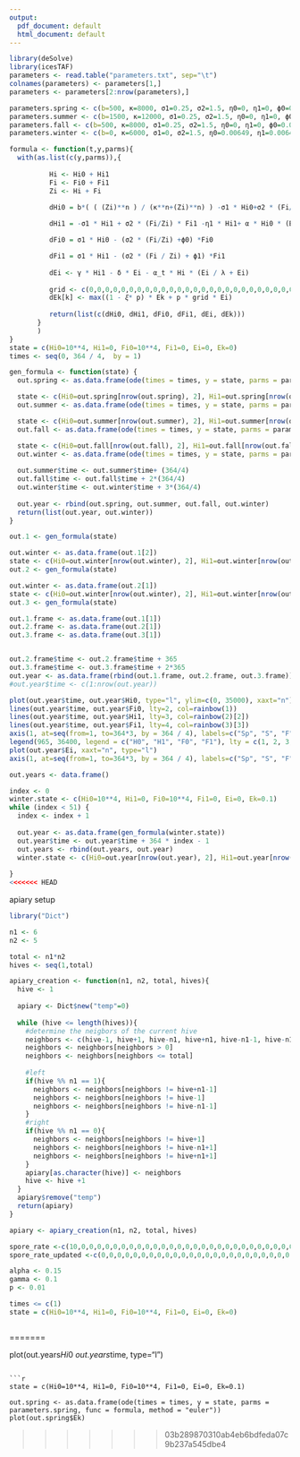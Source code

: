 ```yaml
---
output:
  pdf_document: default
  html_document: default
---
```

```r
library(deSolve)
library(icesTAF)
parameters <- read.table("parameters.txt", sep="\t")
colnames(parameters) <- parameters[1,]
parameters <- parameters[2:nrow(parameters),]
```

```r
parameters.spring <- c(b=500, κ=8000, σ1=0.25, σ2=1.5, η0=0, η1=0, ϕ0=0.08511, ϕ1=0.16936, α=0.55, γ=0.2061, δ=0.006570, α_t=0.14, λ=10000, n=2, p=1, 𝜉=8)
parameters.summer <- c(b=1500, κ=12000, σ1=0.25, σ2=1.5, η0=0, η1=0, ϕ0=0.08511, ϕ1=0.16936, α=0.12, γ=0.2835, δ=0.023300, α_t=0.14, λ=10000, n=2, p=0, 𝜉=8)
parameters.fall <- c(b=500, κ=8000, σ1=0.25, σ2=1.5, η0=0, η1=0, ϕ0=0.08511, ϕ1=0.16936, α=0.24, γ=0.2527, δ=0.015683, α_t=0.14, λ=10000, n=2, p=0, 𝜉=8)
parameters.winter <- c(b=0, κ=6000, σ1=0, σ2=1.5, η0=0.00649, η1=0.00649, ϕ0=0, ϕ1=0, α=0, γ=0, δ=0, α_t=0.14, λ=10000, n=2, p=0, 𝜉=8)

formula <- function(t,y,parms){
  with(as.list(c(y,parms)),{
    
          Hi <- Hi0 + Hi1
          Fi <- Fi0 + Fi1
          Zi <- Hi + Fi
    
          dHi0 = b*( ( (Zi)**n ) / (κ**n+(Zi)**n) ) -σ1 * Hi0+σ2 * (Fi/Zi) * Fi0 - η0 * Hi0 - α* Hi0* ( Ei / λ+Ei)

          dHi1 = -σ1 * Hi1 + σ2 * (Fi/Zi) * Fi1 -η1 * Hi1+ α * Hi0 * (Ei / (λ+Ei))

          dFi0 = σ1 * Hi0 - (σ2 * (Fi/Zi) +ϕ0) *Fi0

          dFi1 = σ1 * Hi1 - (σ2 * (Fi / Zi) + ϕ1) *Fi1
            
          dEi <- γ * Hi1 - δ * Ei - α_t * Hi * (Ei / λ + Ei)
          
          grid <- c(0,0,0,0,0,0,0,0,0,0,0,0,0,0,0,0,0,0,0,0,0,0,0,0,0,0,0,0,0,0)
          dEk[k] <- max((1 - 𝜉* p) * Ek + p * grid * Ei)
          
          return(list(c(dHi0, dHi1, dFi0, dFi1, dEi, dEk)))
       }
       )
}
state = c(Hi0=10**4, Hi1=0, Fi0=10**4, Fi1=0, Ei=0, Ek=0)
times <- seq(0, 364 / 4,  by = 1)

gen_formula <- function(state) {
  out.spring <- as.data.frame(ode(times = times, y = state, parms = parameters.spring, func = formula, method = "euler"))

  state <- c(Hi0=out.spring[nrow(out.spring), 2], Hi1=out.spring[nrow(out.spring), 3], Fi0=out.spring[nrow(out.spring), 4], Fi1=out.spring[nrow(out.spring), 5], Ei=out.spring[nrow(out.spring), 6], Ek=out.spring[nrow(out.spring), 7])
  out.summer <- as.data.frame(ode(times = times, y = state, parms = parameters.summer, func = formula, method = "euler"))

  state <- c(Hi0=out.summer[nrow(out.summer), 2], Hi1=out.summer[nrow(out.summer), 3], Fi0=out.summer[nrow(out.summer), 4], Fi1=out.summer[nrow(out.summer), 5], Ei=out.summer[nrow(out.summer), 6], Ek=out.summer[nrow(out.summer), 7])
  out.fall <- as.data.frame(ode(times = times, y = state, parms = parameters.fall, func = formula, method = "euler"))

  state <- c(Hi0=out.fall[nrow(out.fall), 2], Hi1=out.fall[nrow(out.fall), 3], Fi0=out.fall[nrow(out.fall), 4], Fi1=out.fall[nrow(out.fall), 5], Ei=out.fall[nrow(out.fall), 6], Ek=out.fall[nrow(out.fall), 7])
  out.winter <- as.data.frame(ode(times = times, y = state, parms = parameters.winter, func = formula, method = "euler"))  
  
  out.summer$time <- out.summer$time+ (364/4)
  out.fall$time <- out.fall$time + 2*(364/4)
  out.winter$time <- out.winter$time + 3*(364/4)
  
  out.year <- rbind(out.spring, out.summer, out.fall, out.winter)
  return(list(out.year, out.winter))
}

out.1 <- gen_formula(state)

out.winter <- as.data.frame(out.1[2])
state <- c(Hi0=out.winter[nrow(out.winter), 2], Hi1=out.winter[nrow(out.winter), 3], Fi0=out.winter[nrow(out.winter), 4], Fi1=out.winter[nrow(out.winter), 5], Ei=out.winter[nrow(out.winter), 6], Ek=out.winter[nrow(out.winter), 7])
out.2 <- gen_formula(state)

out.winter <- as.data.frame(out.2[1])
state <- c(Hi0=out.winter[nrow(out.winter), 2], Hi1=out.winter[nrow(out.winter), 3], Fi0=out.winter[nrow(out.winter), 4], Fi1=out.winter[nrow(out.winter), 5], Ei=out.winter[nrow(out.winter), 6], Ek=out.winter[nrow(out.winter), 7])
out.3 <- gen_formula(state)

out.1.frame <- as.data.frame(out.1[1])
out.2.frame <- as.data.frame(out.2[1])
out.3.frame <- as.data.frame(out.3[1])


out.2.frame$time <- out.2.frame$time + 365
out.3.frame$time <- out.3.frame$time + 2*365
out.year <- as.data.frame(rbind(out.1.frame, out.2.frame, out.3.frame))
#out.year$time <- c(1:nrow(out.year))

plot(out.year$time, out.year$Hi0, type="l", ylim=c(0, 35000), xaxt="n")
lines(out.year$time, out.year$Fi0, lty=2, col=rainbow(1))
lines(out.year$time, out.year$Hi1, lty=3, col=rainbow(2)[2])
lines(out.year$time, out.year$Fi1, lty=4, col=rainbow(3)[3])
axis(1, at=seq(from=1, to=364*3, by = 364 / 4), labels=c("Sp", "S", "F", "W", "Sp", "S", "F", "W", "Sp", "S", "F", "W"))
legend(965, 36400, legend = c("H0", "H1", "F0", "F1"), lty = c(1, 2, 3, 4), title = "Subgroup", xpd="NA", col=rainbow(3))
plot(out.year$Ei, xaxt="n", type="l")
axis(1, at=seq(from=1, to=364*3, by = 364 / 4), labels=c("Sp", "S", "F", "W", "Sp", "S", "F", "W", "Sp", "S", "F", "W"))
```
```r
out.years <- data.frame()

index <- 0
winter.state <- c(Hi0=10**4, Hi1=0, Fi0=10**4, Fi1=0, Ei=0, Ek=0.1)
while (index < 51) {
  index <- index + 1
  
  out.year <- as.data.frame(gen_formula(winter.state))
  out.year$time <- out.year$time + 364 * index - 1
  out.years <- rbind(out.years, out.year)
  winter.state <- c(Hi0=out.year[nrow(out.year), 2], Hi1=out.year[nrow(out.year), 3], Fi0=out.year[nrow(out.year), 4], Fi1=out.year[nrow(out.year), 5], Ei=out.year[nrow(out.year), 6], Ek=out.year[nrow(out.year), 7])
  
}
<<<<<<< HEAD
```



apiary setup
```r
library("Dict")

n1 <- 6
n2 <- 5

total <- n1*n2
hives <- seq(1,total)

apiary_creation <- function(n1, n2, total, hives){
  hive <- 1
  
  apiary <- Dict$new("temp"=0)
  
  while (hive <= length(hives)){
    #determine the neigbors of the current hive
    neighbors <- c(hive-1, hive+1, hive-n1, hive+n1, hive-n1-1, hive-n1+1, hive+n1-1, hive+n1+1)
    neighbors <- neighbors[neighbors > 0]
    neighbors <- neighbors[neighbors <= total]
    
    #left
    if(hive %% n1 == 1){
      neighbors <- neighbors[neighbors != hive+n1-1]
      neighbors <- neighbors[neighbors != hive-1]
      neighbors <- neighbors[neighbors != hive-n1-1]
    }
    #right
    if(hive %% n1 == 0){
      neighbors <- neighbors[neighbors != hive+1]
      neighbors <- neighbors[neighbors != hive-n1+1]
      neighbors <- neighbors[neighbors != hive+n1+1]
    }
    apiary[as.character(hive)] <- neighbors
    hive <- hive +1
  }
  apiary$remove("temp")
  return(apiary)
}

apiary <- apiary_creation(n1, n2, total, hives)

```

```r
spore_rate <-c(10,0,0,0,0,0,0,0,0,0,0,0,0,0,0,0,0,0,0,0,0,0,0,0,0,0,0,0,0,0)
spore_rate_updated <-c(0,0,0,0,0,0,0,0,0,0,0,0,0,0,0,0,0,0,0,0,0,0,0,0,0,0,0,0,0,0)

alpha <- 0.15
gamma <- 0.1
p <- 0.01

times <= c(1)
state = c(Hi0=10**4, Hi1=0, Fi0=10**4, Fi1=0, Ei=0, Ek=0)



``` 



=======

plot(out.years$Hi0 ~ out.years$time, type="l")
```

```r
state = c(Hi0=10**4, Hi1=0, Fi0=10**4, Fi1=0, Ei=0, Ek=0.1)

out.spring <- as.data.frame(ode(times = times, y = state, parms = parameters.spring, func = formula, method = "euler"))
plot(out.spring$Ek)
```
>>>>>>> 03b289870310ab4eb6bdfeda07c9b237a545dbe4
